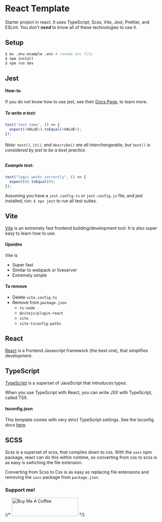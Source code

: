 
# React Template

Starter project in react. It uses TypeScript, Scss, Vite, Jest, Prettier, and
ESLint. You don't **_need_** to know all of these technologies to use it.

## Setup

```bash
$ mv .env.example .env # rename env file
$ npm install
$ npm run dev
```

## Jest

#### How-to

If you do not know how to use jest, see their
[Docs Page](https://jestjs.io/docs/getting-started), to learn more.

##### To write a test:

```ts
test('test name', () => {
  expect(<VALUE>).toEqual(<VALUE>);
});
```

###### Note: `test()`, `it()`, and `describe()` are all interchangeable, but `test()` is considered by jest to be a best practice.

##### Example test:

```ts
test("logic works correctly", () => {
  expect(0).toEqual(0);
});
```

Assuming you have a `jest.config.ts` or `jest.config.js` file, and jest
installed, run: `$ npx jest` to run all test suites.

## Vite

[Vite](https://github.com/vitejs/vite) is an extremely fast frontend
building/development tool. It is also super easy to learn how to use.

#### Upsides

Vite is

- Super fast
- Similar to webpack or liveserver
- Extremely simple

#### To remove

- Delete `vite.config.ts`
- Remove from `package.json`
  - `ts-node`
  - `@vitejs/plugin-react`
  - `vite`
  - `vite-tsconfig-paths`

## React

[React](https://github.com/facebook/react) is a frontend Javascript framework
(the best one), that simplifies development.

## TypeScript

[TypeScript](https://github.com/microsoft/TypeScript) is a superset of
JavaScript that introduces types.

When you use TypeScript with React, you can write JSX with TypeScript, called
TSX.

#### tsconfig.json

This template comes with very strict TypeScript settings. See the tsconfig docs
[here](https://www.typescriptlang.org/docs/handbook/tsconfig-json.html).

## SCSS

Scss is a superset of scss, that compiles down to css. With the `sass` npm
package, react can do this within runtime, so converting from css to scss is as
easy is swtiching the file extension.

Converting from Scss to Css is as easy as replacing file extensions and removing
the `sass` package from `package.json`.

### Support me!

{/* <a href="https://www.buymeacoffee.com/cooperrunyE" target="_blank"><img src="https://cdn.buymeacoffee.com/buttons/v2/default-yellow.png" alt="Buy Me A Coffee" style="height: 60px !important;width: 217px !important;" ></a> */}

